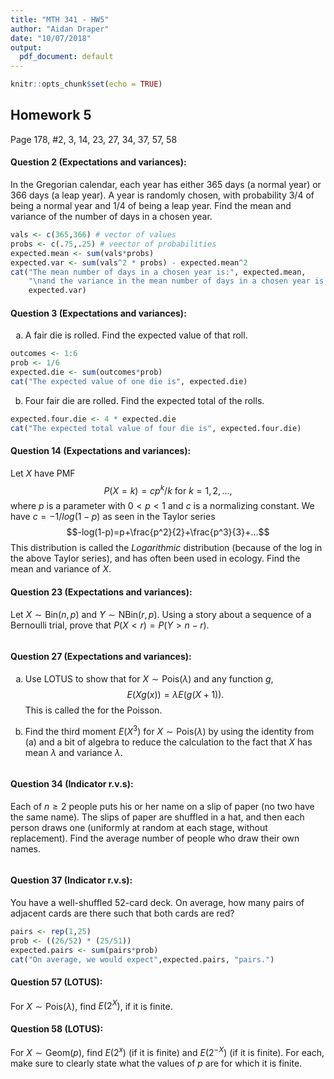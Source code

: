 ```yaml
---
title: "MTH 341 - HW5"
author: "Aidan Draper"
date: "10/07/2018"
output:
  pdf_document: default
---
```


```r
knitr::opts_chunk$set(echo = TRUE)
```

## Homework 5

Page 178, #2, 3, 14, 23, 27, 34, 37, 57, 58

#### Question 2 (Expectations and variances):
In the Gregorian calendar, each year has either 365 days (a normal year) or 366 days (a leap year). A year is randomly chosen, with probability 3/4 of being a normal year and 1/4 of being a leap year. Find the mean and variance of the number of days in a chosen year.

\textit{We can use the standard formula of $E(X)=\sum x *p(x)$ for all values of x. In our case, there are only two that exist in the sample space. The variance of this can then be calculated using $E(X^2)-(E(X))^2$. $E(X^2)$ can be found by squaring the values first and then using the same formula for the expected mean.}
```r
vals <- c(365,366) # vector of values
probs <- c(.75,.25) # veector of probabilities
expected.mean <- sum(vals*probs)
expected.var <- sum(vals^2 * probs) - expected.mean^2
cat("The mean number of days in a chosen year is:", expected.mean, 
    "\nand the variance in the mean number of days in a chosen year is:", 
    expected.var)
```


#### Question 3 (Expectations and variances):
(a) A fair die is rolled. Find the expected value of that roll.

\textit{A fair die follows a discrete uniform distribution such that $X \sim \text{Dunif}(1,2,3,4,5,6)$. In order to calculate the expected value, we can quite easily calculate the sum of the probabilities multiplied by their values. This is done in R below.}
```r
outcomes <- 1:6
prob <- 1/6
expected.die <- sum(outcomes*prob)
cat("The expected value of one die is", expected.die)
```

(b) Four fair die are rolled. Find the expected total of the rolls.

\textit{This problem is not much more complicated than the previous. In order to find $E(4X)$, it turns out that we can actually just use the theorem of linearity of expectation and pull the constant out so that we can multiply our expected value of one die by 4.}
```r
expected.four.die <- 4 * expected.die
cat("The expected total value of four die is", expected.four.die)
```



#### Question 14 (Expectations and variances):
Let $X$ have PMF $$P(X=k)=cp^k/k \text{ for } k = 1,2,...,$$ where $p$ is a parameter with $0 < p < 1$ and $c$ is a normalizing constant. We have $c=-1/log(1-p)$ as seen in the Taylor series $$-log(1-p)=p+\frac{p^2}{2}+\frac{p^3}{3}+...$$ This distribution is called the $Logarithmic$ distribution (because of the log in the above Taylor series), and has often been used in ecology. Find the mean and variance of $X$.

\textit{To figure out the expected value, we must notice a trend in the infinite summation of the equation: $$\sum \limits_{k=1}^{\infty} c *\frac {p^k}{k} *k= \sum \limits_{k=1}^{\infty}cp^k$$This trend is called a geometric series where $a + ar + ar^2 + ar^3+..+ar^n$ converges on the formula $\frac{a}{1-r}$ for when the absolute value of r is less than 1. In our case, our $a$ value must be $c*p$ and our $r$ value is $p$ such that $$\sum \limits_{k=1}^{\infty} c *\frac {p^k}{k} = cp + cp^2 + cp^3 +...+cp^n=\frac{cp}{1-p} $$Now, it is apparent that our \textbf{expected value} is $$\frac{\frac{-1}{log(1-p)}*p}{1-p}$$ In order to find our expected variance, we need to calculate $Var(X)=E(X^2)-(E(X))^2$. Now, we must solve $E(X^2)$, which we can do using LOTUS, but it doesn't simplify as nicely: $$\sum \limits_{k=1}^{\infty} c *\frac {p^k}{k} *k^2= \sum \limits_{k=1}^{\infty}ckp^k$$That being said, we can use the formula for differntiating a Geometric expected value to solve for variance from Example 4.6.4, with some slight manipulation, to solve this problem. This formula was $$\sum \limits_{k=0}^{\infty}q^k=\frac{1}{1-q}$$, which differentiates to $$\sum \limits_{k=1}^{\infty}kq^{k-1}=\frac{1}{(1-q)^2}$$(Note that we use k=1, not k=0 because the resultant value of the formula for k=0 is just 0 when k is used. Therefore, we just start from k=1.) However, this forumla gives us $k(k-1)$ when we want $k^2$ so we will replenish the "supply of $q$'s" by muliplying both sides by q. This gives us $$\sum \limits_{k=0}^{\infty}kq^k=\frac{q}{(1-q)^2}$$This example is actually exactly the same as our problem except instead of $q$ we have $p$ and our resultant differentiated equation needs to include our constant, $c$, from before. Therefore, we have: $$c\sum \limits_{k=1}^{\infty}kp^k=c\frac{p}{(1-p)^2}$$Our \textbf{expected variance} is now: $$Var(X)=c\frac{p}{(1-p)^2}-(\frac{cp}{1-p})^2$$}


#### Question 23 (Expectations and variances):
Let $X\sim \text{Bin}(n,p)$ and $Y\sim \text{NBin}(r,p)$. Using a story about a sequence of a Bernoulli trial, prove that $P(X<r)=P(Y>n-r)$.

\textit{Insert answer here}
```r

```

#### Question 27 (Expectations and variances):
(a) Use LOTUS to show that for $X\sim \text{Pois}(\lambda)$ and any function $g$, $$E(Xg(x))=\lambda E(g(X+1)).$$ This is called the \textit{Stein-Chen identity} for the Poisson.

(b) Find the third moment $E(X^3)$ for $X \sim \text{Pois}(\lambda)$ by using the identity from (a) and a bit of algebra to reduce the calculation to the fact that $X$ has mean $\lambda$ and variance $\lambda$.

\textit{Insert answer here}
```r

```

#### Question 34 (Indicator r.v.s):
Each of $n \geq 2$ people puts his or her name on a slip of paper (no two have the same name). The slips of paper are shuffled in a hat, and then each person draws one (uniformly at random at each stage, without replacement). Find the average number of people who draw their own names.

\textit{Insert answer here}
```r

```

#### Question 37 (Indicator r.v.s):
You have a well-shuffled 52-card deck. On average, how many pairs of adjacent cards are there such that both cards are red?

\textit{There are 26-1 pairs because the first and last card cannot be a pair. The probability of any of these pairs simplifies to 26/52 (the first card) multiplied by the 25/51 (the second card) because we assume independence between trials, even though there definitely is not. This essentially mimics an odd discrete uniform distribution, except all of our values are essentially just 1 because we care about the total, or count. Nonetheless, now we can calculate the expected value as follows:}
```r
pairs <- rep(1,25)
prob <- ((26/52) * (25/51))
expected.pairs <- sum(pairs*prob)
cat("On average, we would expect",expected.pairs, "pairs.")
```

#### Question 57 (LOTUS):
For $X \sim \text{Pois}(\lambda)$, find $E(2^X)$, if it is finite.

\textit{For starters, a Poisson distribution is always going to be finite so this is not an issue. The expected value of $E(2^X)$ is $\sum \limits_{k=0}^{\infty}2^k\frac{\lambda}{k!}e^{-\lambda}$ due to LOTUS, which says that $E(g(x))=\sum \limits_{x}g(x)P(X=x)$. The PMF of X is from the Maclaurin Series, which says that $\sum \limits_{k=0}^{\infty}\frac{x^k}{k!}e^x$. $x$ is $\lambda$ in our case. Using this Taylor Series, we can simplify by pulling out $e^{-\lambda}$ of the summation because it is a constant. Now we have, $$E(2^X)=e^{-\lambda} \sum \limits_{k=0}^{\infty}2^k\frac{\lambda^k}{k!}=e^{-\lambda} \sum \limits_{k=0}^{\infty}\frac{(2\lambda)^k}{k!} = e^{-\lambda}e^{2\lambda}$$$e^{-\lambda}e^{2\lambda}$ is our final answer. We can simplify the summation because the sum of a valid PMF of a Poisson distribution expands into a Taylor Series and simplifies to e to the power of whatever is in the formula's numerator so long as those values were originally to the power of k. For example, $E(X)=\sum \limits_{k=0}^{\infty}\frac{\lambda^k}{k!}=e^\lambda$.}

#### Question 58 (LOTUS):
For $X \sim \text{Geom}(p)$, find $E(2^x)$ (if it is finite) and $E(2^{-X})$ (if it is finite). For each, make sure to clearly state what the values of $p$ are for which it is finite.

\textit{Insert answer here}
```r

```
